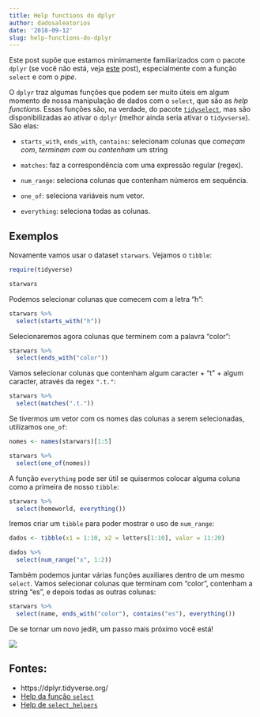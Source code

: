 ```yaml
---
title: Help functions do dplyr
author: dadosaleatorios
date: '2018-09-12'
slug: help-functions-do-dplyr
---
```


Este post supõe que estamos minimamente familiarizados com o pacote `dplyr` (se você não está, veja [este](https://www.dadosaleatorios.com.br/post/introdu%C3%A7%C3%A3o-ao-dplyr/) post), especialmente com a função `select` e com o *pipe*.

O `dplyr` traz algumas funções que podem ser muito úteis em algum momento de nossa manipulação de dados com o `select`, que são as *help functions*. Essas funções são, na verdade, do pacote [`tidyselect`](https://github.com/tidyverse/tidyselect), mas são disponibilizadas ao ativar o `dplyr` (melhor ainda seria ativar o `tidyvserse`). São elas:

- `starts_with`, `ends_with`, `contains`: selecionam colunas que *começam com*, *terminam com* ou *contenham* um string

- `matches`: faz a correspondência com uma expressão regular (regex).

- `num_range`: seleciona colunas que contenham números em sequência.

- `one_of`: seleciona variáveis num vetor.

- `everything`: seleciona todas as colunas.

## Exemplos

Novamente vamos usar o dataset `starwars`. Vejamos o `tibble`:

```r
require(tidyverse)

starwars
```

Podemos selecionar colunas que comecem com a letra "h":

```r
starwars %>% 
  select(starts_with("h"))
```

Selecionaremos agora colunas que terminem com a palavra "color":

```r
starwars %>% 
  select(ends_with("color"))
```

Vamos selecionar colunas que contenham algum caracter + "t" + algum caracter, através da regex `".t."`:

```r
starwars %>% 
  select(matches(".t."))
```

Se tivermos um vetor com os nomes das colunas a serem selecionadas, utilizamos `one_of`:

```r
nomes <- names(starwars)[1:5]

starwars %>% 
  select(one_of(nomes))
```

A função `everything` pode ser útil se quisermos colocar alguma coluna como a primeira de nosso `tibble`:

```r
starwars %>% 
  select(homeworld, everything())
```

Iremos criar um `tibble` para poder mostrar o uso de `num_range`:

```r
dados <- tibble(x1 = 1:10, x2 = letters[1:10], valor = 11:20)

dados %>% 
  select(num_range("x", 1:2))
```

Também podemos juntar várias funções auxiliares dentro de um mesmo `select`. Vamos selecionar colunas que terminam com "color", contenham a string "es", e depois todas as outras colunas:

```r
starwars %>% 
  select(name, ends_with("color"), contains("es"), everything())
```

De se tornar um novo jedi`R`, um passo mais próximo você está!

![](/img/2018-09-12-help-functions-do-dplyr/jedis.jpg)

## Fontes:

- https://dplyr.tidyverse.org/
- [Help da função `select`](https://www.rdocumentation.org/packages/dplyr/versions/0.7.6/topics/select)
- [Help de `select_helpers`](https://www.rdocumentation.org/packages/tidyselect/versions/0.2.4/topics/select_helpers)